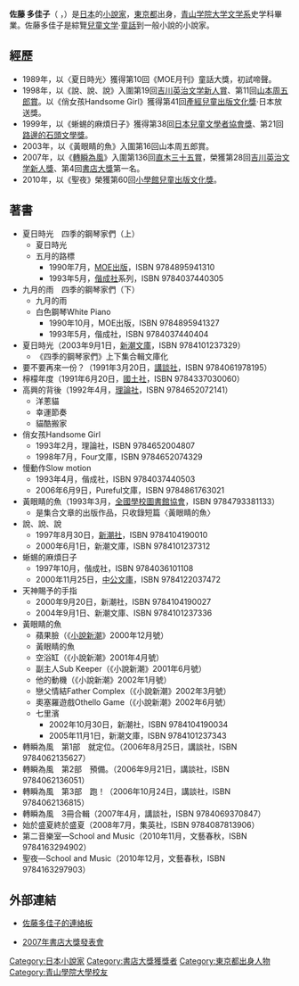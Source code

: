 {{Infobox writer <!-- see Template:Infobox writer -->
| name         = 佐藤多佳子
| image        = 
| imagesize    = 
| caption      = 
| pseudonym    = 佐藤多佳子
| birthname    = 未公開
| birthdate    = {{Birth date and age|1962|11|16}}
| birthplace   = [[東京都|東京都]]
| deathdate    = 
| deathplace   = 
| occupation   = [[小說家|小說家]]
| nationality  = {{JPN}}
| period       = 1989年－
| genre        = 
| alma_mater   = [[青山学院大学|青山学院大学]][[文学系|文学系]]
| subject      = [[兒童文學|兒童文學]]·[[童話|童話]]
| movement     = 
| notableworks = 《[[轉瞬為風|轉瞬為風]]》（2007年）
| spouse       = 
| partner      = 
| children     = 
| relatives    = 
| influences   = 
| influenced   = 
| awards       = 第10回《MOE月刊》童話大獎<br>第41回[[產經兒童出版文化獎|產經兒童出版文化獎]]·日本放送獎<br>第38回[[日本兒童文學者協會獎|日本兒童文學者協會獎]]、第21回[[路邊的石頭文學獎|路邊的石頭文學獎]]<br>第28回[[吉川英治文学新人獎|吉川英治文学新人獎]]<br>第4回[[書店大獎|書店大獎]]
| signature    = 
| website      = http://www009.upp.so-net.ne.jp/umigarasu-to/ 
}}
{{japanese|japanese=佐藤多佳子|kana=さとう たかこ|romaji=Satō Takako}}
{{文学}}
'''佐藤 多佳子'''（{{lang-ja|佐藤多佳子}}<!--本名:非公開-->，{{bd|1962年|11月16日|}}）是[[日本|日本]]的[[小說家|小說家]]，[[東京都|東京都]]出身，[[青山学院大学|青山学院大学]][[文学系|文学系]]史学科畢業。佐藤多佳子是綜覽[[兒童文学|兒童文学]]·[[童話|童話]]到一般小說的小說家。

== 經歷 ==
* 1989年，以〈夏日時光〉獲得第10回《MOE月刊》童話大獎，初試啼聲。
* 1998年，以《說、說、說》入圍第19回[[吉川英治文学新人賞|吉川英治文学新人賞]]、第11回[[山本周五郎賞|山本周五郎賞]]。以《俏女孩Handsome Girl》獲得第41回[[產經兒童出版文化獎|產經兒童出版文化獎]]·日本放送獎。
* 1999年，以《蜥蜴的麻煩日子》獲得第38回[[日本兒童文學者協會獎|日本兒童文學者協會獎]]、第21回[[路邊的石頭文學獎|路邊的石頭文學獎]]。
* 2003年，以《黃眼睛的魚》入圍第16回山本周五郎賞。
* 2007年，以《[[轉瞬為風|轉瞬為風]]》入圍第136回[[直木三十五賞|直木三十五賞]]，榮獲第28回[[吉川英治文学新人獎|吉川英治文学新人獎]]、第4回[[書店大獎|書店大獎]]第一名。[http://www.hontai.or.jp/history/index.html ]{{Wayback|url=http://www.hontai.or.jp/history/index.html |date=20090714010324 }}
* 2010年，以《聖夜》榮獲第60回[[小學館兒童出版文化獎|小學館兒童出版文化獎]]。

== 著書 ==
* 夏日時光　四季的鋼琴家們（上）
** 夏日時光
** 五月的路標
*** 1990年7月，[[MOE出版|MOE出版]]，ISBN 9784895941310
*** 1993年5月，[[偕成社|偕成社]]系列，ISBN 9784037440305
* 九月的雨　四季的鋼琴家們（下）
** 九月的雨
** 白色鋼琴White Piano
*** 1990年10月，MOE出版，ISBN 9784895941327
*** 1993年5月，偕成社，ISBN 9784037440404
* 夏日時光（2003年9月1日，[[新潮文庫|新潮文庫]]，ISBN 9784101237329）
** 《四季的鋼琴家們》上下集合輯文庫化
* 要不要再來一份？（1991年3月20日，[[講談社|講談社]]，ISBN 9784061978195）
* 檸檬年度（1991年6月20日，[[國土社|國土社]]，ISBN 9784337030060）
* 高興的背後（1992年4月，[[理論社|理論社]]，ISBN 9784652072141）
** 洋蔥貓
** 幸運節奏
** 貓酷搬家
* 俏女孩Handsome Girl
** 1993年2月，理論社，ISBN 9784652004807
** 1998年7月，Four文庫，ISBN 9784652074329
* 慢動作Slow motion
** 1993年4月，偕成社，ISBN 9784037440503
** 2006年6月9日，Pureful文庫，ISBN 9784861763021
* 黃眼睛的魚（1993年3月，[[全國學校圖書館協會|全國學校圖書館協會]]，ISBN 9784793381133）
** 是集合文章的出版作品，只收錄短篇〈黃眼睛的魚〉
* 說、說、說
** 1997年8月30日，[[新潮社|新潮社]]，ISBN 9784104190010
** 2000年6月1日，新潮文庫，ISBN 9784101237312
* 蜥蜴的麻煩日子
** 1997年10月，偕成社，ISBN 9784036101108
** 2000年11月25日，[[中公文庫|中公文庫]]，ISBN 9784122037472
* 天神賜予的手指
** 2000年9月20日，新潮社，ISBN 9784104190027
** 2004年9月1日、新潮文庫、ISBN 9784101237336
* 黃眼睛的魚
** 蘋果臉（《[[小說新潮|小說新潮]]》2000年12月號）
** 黃眼睛的魚
** 空浴缸（《小說新潮》2001年4月號）
** 副主人Sub Keeper（《小說新潮》2001年6月號）
** 他的動機（《小說新潮》2002年1月號）
** 戀父情結Father Complex（《小說新潮》2002年3月號）
** 奧塞羅遊戲Othello Game（《小說新潮》2002年6月號）
** 七里濱
*** 2002年10月30日，新潮社，ISBN 9784104190034
*** 2005年11月1日，新潮文庫，ISBN 9784101237343
* 轉瞬為風　第1部　就定位。（2006年8月25日，講談社，ISBN 9784062135627）
* 轉瞬為風　第2部　預備。（2006年9月21日，講談社，ISBN 9784062136051）
* 轉瞬為風　第3部　跑！（2006年10月24日，講談社，ISBN 9784062136815）
* 轉瞬為風　3冊合輯（2007年4月，講談社，ISBN 9784069370847）
* 始於盛夏終於盛夏（2008年7月，集英社，ISBN 9784087813906）
* 第二音樂室―School and Music（2010年11月，文藝春秋，ISBN 9784163294902）
* 聖夜―School and Music（2010年12月，文藝春秋，ISBN 9784163297903）

== 外部連結 ==
* {{ja}}[http://www009.upp.so-net.ne.jp/umigarasu-to/ 佐藤多佳子的連絡板]{{Wayback|url=http://www009.upp.so-net.ne.jp/umigarasu-to/ |date=20081026093802 }}
* {{ja}}[https://web.archive.org/web/20081101084851/http://www.hontai.jp/ceremony/report2007.html 2007年書店大獎發表會]

{{書店大獎}}

{{DEFAULTSORT:Sato Takako}}
[[Category:日本小說家|Category:日本小說家]]
[[Category:書店大獎獲獎者|Category:書店大獎獲獎者]]
[[Category:東京都出身人物|Category:東京都出身人物]]
[[Category:青山學院大學校友|Category:青山學院大學校友]]